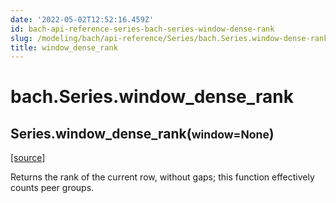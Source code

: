 ```yaml
---
date: '2022-05-02T12:52:16.459Z'
id: bach-api-reference-series-bach-series-window-dense-rank
slug: /modeling/bach/api-reference/Series/bach.Series.window-dense-rank/
title: window_dense_rank
---
```


# bach.Series.window_dense_rank

<div class="method">

<h2 class="signature-method"><span class="additional-name">Series.</span><span class="name">window_dense_rank(</span><small class="parameter-list"><span class="parameter" id="window">window=None</span></small>)</h2>


&#8203;<span class="view-source">[[source]](https://github.com/objectiv/objectiv-analytics/blob/main/bach/bach/series/series.py)</span>

<div class="content">

Returns the rank of the current row, without gaps; this function effectively counts peer
groups.


</div>

</div>
